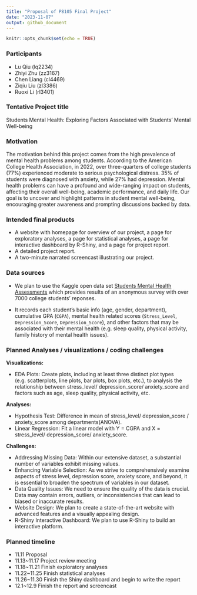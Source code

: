 ```yaml
---
title: "Proposal of P8105 Final Project"
date: "2023-11-07"
output: github_document
---
```


```r
knitr::opts_chunk$set(echo = TRUE)
```

### Participants
* Lu Qiu (lq2234)
* Zhiyi Zhu (zz3167)
* Chen Liang (cl4469)
* Ziqiu Liu (zl3386)
* Ruoxi Li (rl3401)

### Tentative Project title

Students Mental Health: Exploring Factors Associated with Students' Mental Well-being

### Motivation 

The motivation behind this project comes from the high prevalence of mental health problems among students. According to the American College Health Association, in 2022, over three-quarters of college students (77%) experienced moderate to serious psychological distress. 35% of students were diagnosed with anxiety, while 27% had depression. Mental health problems can have a profound and wide-ranging impact on students, affecting their overall well-being, academic performance, and daily life. Our goal is to uncover and highlight patterns in student mental well-being, encouraging greater awareness and prompting discussions backed by data.


### Intended final products

* A website with homepage for overview of our project, a page for exploratory analyses, a page for statistical analyses, a page for interactive dashboard by R-Shiny, and a page for project report.
* A detailed project report.
* A two-minute narrated screencast illustrating our project.

### Data sources

* We plan to use the Kaggle open data set [Students Mental Health Assessments](https://www.kaggle.com/datasets/sonia22222/students-mental-health-assessments/data) which provides results of an anonymous survey with over 7000 college students' reponses. 

* It records each student's basic info (age, gender, department), cumulative GPA (`CGPA`), mental health related scores (`Stress_Level`, `Depression_Score`, `Depression_Score`), and other factors that may be associated with their mental health (e.g. sleep quality, physical activity, family history of mental health issues).

### Planned Analyses / visualizations / coding challenges


**Visualizations:**

* EDA Plots: Create plots, including at least three distinct plot types (e.g. scatterplots, line plots, bar plots, box plots, etc.), to analysis the relationship between stress_level/ depression_score/ anxiety_score and factors such as age, sleep quality, physical activity, etc.
  
**Analyses:**

* Hypothesis Test: Difference in mean of stress_level/ depression_score / anxiety_score among departments(ANOVA).
* Linear Regression: Fit a linear model with Y = CGPA and X = stress_level/ depression_score/ anxiety_score. 

**Challenges:**

* Addressing Missing Data:
Within our extensive dataset, a substantial number of variables exhibit missing values.
* Enhancing Variable Selection:
As we strive to comprehensively examine aspects of stress level, depression score, anxiety score, and beyond, it is essential to broaden the spectrum of variables in our dataset.
* Data Quality Issues:
We need to ensure the quality of the data is crucial. Data may contain errors, outliers, or inconsistencies that can lead to biased or inaccurate results. 
* Website Design:
We plan to create a state-of-the-art website with advanced features and a visually appealing design.
* R-Shiny Interactive Dashboard: 
We plan to use R-Shiny to build an interactive platform.

### Planned timeline

* 11.11 Proposal
* 11.13~11.17 Project review meeting
* 11.18~11.21 Finish exploratory analyses
* 11.22~11.25 Finish statistical analyses
* 11.26~11.30 Finish the Shiny dashboard and begin to write the report
* 12.1~12.9 Finish the report and screencast



